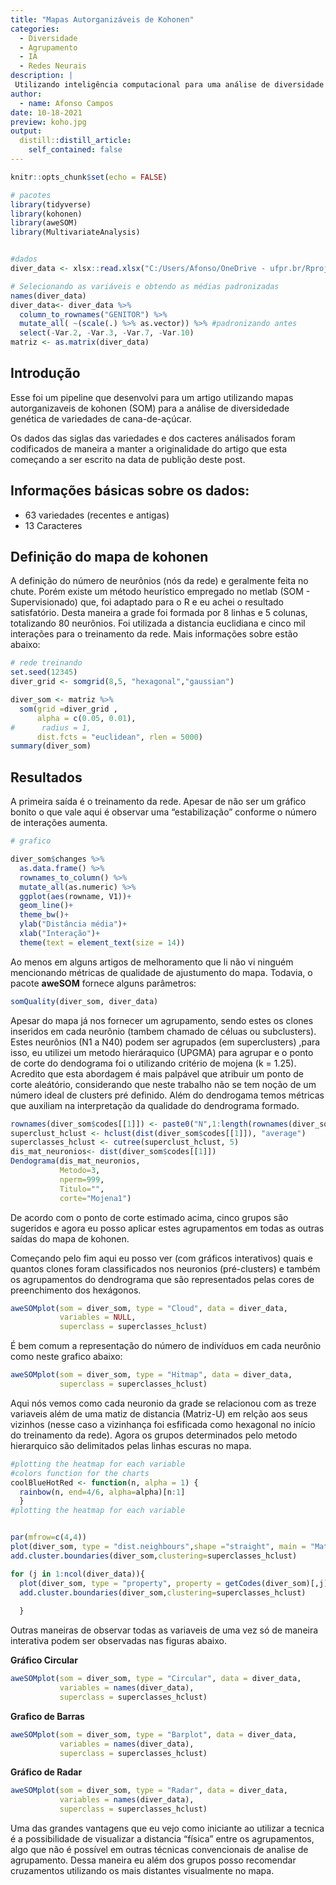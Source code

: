 ```yaml
---
title: "Mapas Autorganizáveis de Kohonen"
categories: 
  - Diversidade
  - Agrupamento
  - IA
  - Redes Neurais
description: |
 Utilizando inteligência computacional para uma análise de diversidade genética com gráficos interativos.
author: 
  - name: Afonso Campos
date: 10-18-2021
preview: koho.jpg
output:
  distill::distill_article:
    self_contained: false
---
```


```r
knitr::opts_chunk$set(echo = FALSE)
```

```r
# pacotes 
library(tidyverse)
library(kohonen)
library(aweSOM)
library(MultivariateAnalysis)


#dados 
diver_data <- xlsx::read.xlsx("C:/Users/Afonso/OneDrive - ufpr.br/Rprojetos/blogDados/Diver_koho_ju/DADOSDIVERSIDADE.xlsx", sheetIndex = 1)

# Selecionando as variáveis e obtendo as médias padronizadas 
names(diver_data)
diver_data<- diver_data %>% 
  column_to_rownames("GENITOR") %>% 
  mutate_all( ~(scale(.) %>% as.vector)) %>% #padronizando antes
  select(-Var.2, -Var.3, -Var.7, -Var.10)
matriz <- as.matrix(diver_data)


```

## Introdução

Esse foi um pipeline que desenvolvi para um artigo utilizando mapas autorganizaveis de kohonen (SOM) para a análise de diversidedade genética de variedades de cana-de-açúcar.

Os dados das siglas das variedades e dos cacteres análisados foram codificados de maneira a manter a originalidade do artigo que esta começando a ser escrito na data de publição deste post.

## Informações básicas sobre os dados:

-   63 variedades (recentes e antigas)
-   13 Caracteres

## Definição do mapa de kohonen

A definição do número de neurônios (nós da rede) e geralmente feita no chute. Porém existe um método heurístico empregado no metlab (SOM - Supervisionado) que, foi adaptado para o R e eu achei o resultado satisfatório. Desta maneira a grade foi formada por 8 linhas e 5 colunas, totalizando 80 neurônios. Foi utilizada a distancia euclidiana e cinco mil interações para o treinamento da rede. Mais informações sobre estão abaixo:

```r
# rede treinando 
set.seed(12345)
diver_grid <- somgrid(8,5, "hexagonal","gaussian")

diver_som <- matriz %>%
  som(grid =diver_grid , 
      alpha = c(0.05, 0.01), 
#      radius = 1, 
      dist.fcts = "euclidean", rlen = 5000)
summary(diver_som)
```

## Resultados

A primeira saída é o treinamento da rede. Apesar de não ser um gráfico bonito o que vale aqui é observar uma "estabilização" conforme o número de interações aumenta.

```r
# grafico 

diver_som$changes %>% 
  as.data.frame() %>%
  rownames_to_column() %>% 
  mutate_all(as.numeric) %>% 
  ggplot(aes(rowname, V1))+
  geom_line()+
  theme_bw()+
  ylab("Distância média")+
  xlab("Interação")+
  theme(text = element_text(size = 14))

```

Ao menos em alguns artigos de melhoramento que li não vi ninguém mencionando métricas de qualidade de ajustumento do mapa. Todavia, o pacote **aweSOM** fornece alguns parâmetros:

```r
somQuality(diver_som, diver_data)
```

Apesar do mapa já nos fornecer um agrupamento, sendo estes os clones inseridos em cada neurônio (tambem chamado de céluas ou subclusters). Estes neurônios (N1 a N40) podem ser agrupados (em superclusters) ,para isso, eu utilizei um metodo hieráraquico (UPGMA) para agrupar e o ponto de corte do dendograma foi o utilizando critério de mojena (k = 1.25). Acredito que esta abordagem é mais palpável que atribuir um ponto de corte aleátório, considerando que neste trabalho não se tem noção de um número ideal de clusters pré definido. Além do dendrogama temos métricas que auxiliam na interpretação da qualidade do dendrograma formado.

```r
rownames(diver_som$codes[[1]]) <- paste0("N",1:length(rownames(diver_som$codes[[1]])))
superclust_hclust <- hclust(dist(diver_som$codes[[1]]), "average")
superclasses_hclust <- cutree(superclust_hclust, 5)
dis_mat_neuronios<- dist(diver_som$codes[[1]])
Dendograma(dis_mat_neuronios,
           Metodo=3,
           nperm=999,
           Titulo="",
           corte="Mojena1")
```

De acordo com o ponto de corte estimado acima, cinco grupos são sugeridos e agora eu posso aplicar estes agrupamentos em todas as outras saídas do mapa de kohonen.

Começando pelo fim aqui eu posso ver (com gráficos interativos) quais e quantos clones foram classificados nos neuronios (pré-clusters) e também os agrupamentos do dendrograma que são representados pelas cores de preenchimento dos hexágonos.

```r
aweSOMplot(som = diver_som, type = "Cloud", data = diver_data, 
           variables = NULL, 
           superclass = superclasses_hclust)
```

É bem comum a representação do número de indivíduos em cada neurônio como neste grafico abaixo:

```r
aweSOMplot(som = diver_som, type = "Hitmap", data = diver_data, 
           superclass = superclasses_hclust)
```

Aqui nós vemos como cada neuronio da grade se relacionou com as treze variaveis além de uma matiz de distancia (Matriz-U) em relção aos seus vizinhos (nesse caso a vizinhança foi esfificada como hexagonal no início do treinamento da rede). Agora os grupos determinados pelo metodo hierarquico são delimitados pelas linhas escuras no mapa.

```r
#plotting the heatmap for each variable
#colors function for the charts
coolBlueHotRed <- function(n, alpha = 1) {
  rainbow(n, end=4/6, alpha=alpha)[n:1]
  }
#plotting the heatmap for each variable


par(mfrow=c(4,4))
plot(diver_som, type = "dist.neighbours",shape ="straight", main = "Matriz U")
add.cluster.boundaries(diver_som,clustering=superclasses_hclust)

for (j in 1:ncol(diver_data)){
  plot(diver_som, type = "property", property = getCodes(diver_som)[,j], main=colnames(getCodes(diver_som))[j], palette.name=coolBlueHotRed, shape ="straight")
  add.cluster.boundaries(diver_som,clustering=superclasses_hclust)
  
  }

```

Outras maneiras de observar todas as variaveis de uma vez só de maneira interativa podem ser observadas nas figuras abaixo.

**Gráfico Circular**

```r
aweSOMplot(som = diver_som, type = "Circular", data = diver_data, 
           variables = names(diver_data), 
           superclass = superclasses_hclust)
```

**Grafico de Barras**

```r
aweSOMplot(som = diver_som, type = "Barplot", data = diver_data, 
           variables = names(diver_data), 
           superclass = superclasses_hclust)
```

**Gráfico de Radar**

```r
aweSOMplot(som = diver_som, type = "Radar", data = diver_data, 
           variables = names(diver_data), 
           superclass = superclasses_hclust)
```

Uma das grandes vantagens que eu vejo como iniciante ao utilizar a tecnica é a possibilidade de visualizar a distancia "física" entre os agrupamentos, algo que não é possível em outras técnicas convencionais de analise de agrupamento. Dessa maneira eu além dos grupos posso recomendar cruzamentos utilizando os mais distantes visualmente no mapa.
